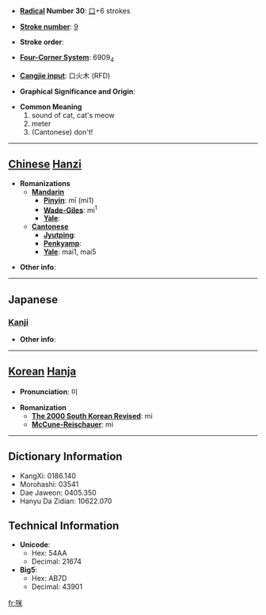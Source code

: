 * '''[[Wiktionary:Chinese radical index| Radical]] Number 30''': [[Wiktionary:Chinese radical index 口|口]]+6 strokes

* '''[[Wiktionary:Chinese total strokes index|Stroke number]]''': [[Wiktionary:Chinese total strokes index 9|9]]

* '''Stroke order''': 

* '''[[Wiktionary:Chinese four corner index|Four-Corner System]]''': 6909<sub>4</sub>

* '''[[Wiktionary:Chinese Cangjie index|Cangjie input]]''': 口火木 (RFD)

* '''Graphical Significance and Origin''': 

* '''Common Meaning'''
*#sound of cat, cat's meow
*# meter
*# (Cantonese) don't!


----

== [[Chinese]] [[Hanzi]] ==

* '''Romanizations'''
** '''[[Mandarin]]'''
*** '''[[Pinyin]]''': mī (mi1)
*** '''[[Wade-Giles]]''': mi<sup>1</sup>
*** '''[[Yale]]''': 
** '''[[Cantonese]]'''
*** '''[[Jyutping]]''':
*** '''[[Penkyamp]]''': 
*** '''[[Yale]]''': mai1, mai5

* '''Other info''': 

----

==Japanese==
===[[Kanji]]===
{{kanji|on readings=[[び]] (bi), [[べい]] (bei)
|kun readings=[[めえとる]] (meetoru)
}}

* '''Other info''':  

----

== [[Korean]] [[Hanja]] ==

* '''Pronunciation''': 미

* '''Romanization'''
** '''[[The 2000 South Korean Revised Romanization|The 2000 South Korean Revised]]''': mi
** '''[[McCune-Reischauer]]''': mi

----

== Dictionary Information ==

* KangXi: 0186.140
* Morohashi: 03541
* Dae Jaweon: 0405.350
* Hanyu Da Zidian: 10622.070

== Technical Information ==

* '''Unicode''':
** Hex: 54AA
** Decimal: 21674
* '''Big5''':
** Hex: AB7D
** Decimal: 43901

[[fr:咪]]